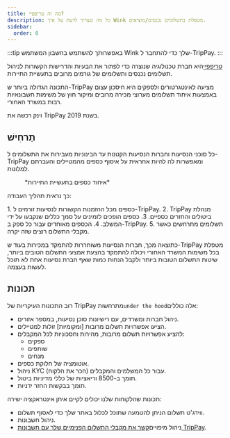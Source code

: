 ```yaml
---
title: מה זה טריפפיי?
description: כל מה שצריך לדעת על איך Wink מטפלת בתשלומים נכנסים/מוציאים.
sidebar:
  order: 0
---
```


:::tip
באפשרותך להשתמש בחשבון המשתמש Wink שלך כדי להתחבר ל-TripPay.
:::

[טריפפיי](https://pay.wink.travel)היא חברת טכנולוגיה שנוצרה כדי לפתור את הבעיות והדרישות הקשורות לניהול תשלומים נכנסים ותשלומים של גורמים מרובים בתעשיית התיירות.

התכונה הגדולה ביותר ש-TripPay מציעה לאינטגרטורים ולספקים היא חיסכון עצום באמצעות איחוד תשלומים מערוצי מכירה מרובים ומיקור חוץ של משימות חשבונאיות רבות במשרד האחורי.

וינק רכשה את TripPay בשנת 2019.

## תַרחִישׁ

כל סוכני הנסיעות וחברות הנסיעות הקטנות עד הבינוניות מעבירות את התשלומים ל-TripPay ומאפשרות לה להיות אחראית על איסוף כספים מהמטיילים והעברתם למלונות.

<figure>
  <CloudinaryImage width="700" height="525" resize="scale" quality="best" alt="איחוד כספי TripPay" src="academy/funds-consolidation" errorImage="noimage_opaque_nyrtl0.png" />

  <figcaption>*איחוד כספים בתעשיית התיירות*</figcaption>
</figure>


כך נראית תהליך העבודה:

<Steps>
  1. כספים מכל ההזמנות הקשורות לנסיעות זורמים ל-TripPay.
  2. TripPay מנהלת ביטולים והחזרים כספיים.
  3. כספים הופכים לזמינים על סמך כללים שנקבעו על ידי המשלב.
  4. הכספים מאוחדים עבור כל ספק ב-TripPay.
  5. תשלומים מתרחשים כאשר מקבלי התשלום רוצים שזה יקרה.
</Steps>


כתוצאה מכך, חברות הנסיעות משוחררות להתמקד במכירות בעוד ש-TripPay מטפלת בכל משימות המשרד האחורי ויכולה להתמקד בהצעת אמצעי התשלום הטובים ביותר, שיטות התשלום הטובות ביותר ולקבל הנחות כמות שאף חברת נסיעות אחת לא תוכל לעשות בעצמה.

## תכונות

רוב התכונות העיקריות של TripPay מתרחשות`under the hood`אלה כוללים:

* ניהול חברות ומשרדים, עם רישיונות סוכן נסיעות, במספר אזורים.
* הציעו אפשרויות תשלום מרובות \[ומקומיות] זולות למטיילים.
* להציע אפשרויות תשלום מרובות, מהירות וחסכוניות לכל המקבלים:
  * ספקים
  * שותפים
  * מנחים
* אוטומציה של חלוקת כספים.
* ניהול KYC (הכר את הלקוח) עבור כל המשלמים והמקבלים.
* תומך ב-8500 וריאציות של כללי מדיניות ביטול.
* תומך בבקשות החזר ידניות.

תכונות שהלקוחות שלנו יכולים לקיים איתן אינטראקציה ישירה:

* ווידג'ט תשלום הניתן להטמעה שתוכל לכלול באתר שלך כדי לאסוף תשלום.
* ניהול חשבונות.
* ניהול מיפויים[קשר את מקבלי התשלום הפנימיים שלך עם חשבונות TripPay](/payment/mapping).

